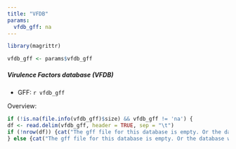 ```yaml
---
title: "VFDB"
params:
  vfdb_gff: na
---
```

```r
library(magrittr)

vfdb_gff <- params$vfdb_gff
```

##### Virulence Factors database (VFDB)

* GFF: ``r vfdb_gff``

Overview:

```r
if (!is.na(file.info(vfdb_gff)$size) && vfdb_gff != 'na') {
df <- read.delim(vfdb_gff, header = TRUE, sep = "\t")
if (!nrow(df)) {cat("The gff file for this database is empty. Or the database was not used, or no element were found!")} else {df} 
} else {cat("The gff file for this database is empty. Or the database was not used, or no element were found!")}
```